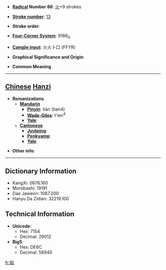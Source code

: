 * '''[[Wiktionary:Chinese radical index| Radical]] Number 86''': [[Wiktionary:Chinese radical index 火|火]]+9 strokes

* '''[[Wiktionary:Chinese total strokes index|Stroke number]]''': [[Wiktionary:Chinese total strokes index 13|13]]

* '''Stroke order''': 

* '''[[Wiktionary:Chinese four corner index|Four-Corner System]]''': 9186<sub>0</sub>

* '''[[Wiktionary:Chinese Cangjie index|Cangjie input]]''': 火火卜口 (FFYR)

* '''Graphical Significance and Origin''': 

* '''Common Meaning'''

----

== [[Chinese]] [[Hanzi]] ==

* '''Romanizations'''
** '''[[Mandarin]]'''
*** '''[[Pinyin]]''': tiàn (tian4)
*** '''[[Wade-Giles]]''': t'ien<sup>4</sup>
*** '''[[Yale]]''': 
** '''[[Cantonese]]'''
*** '''[[Jyutping]]''':
*** '''[[Penkyamp]]''': 
*** '''[[Yale]]''': 

* '''Other info''': 

----

== Dictionary Information ==

* KangXi: 0676.160
* Morobashi: 19191
* Dae Jaweon: 1087.200
* Hanyu Da Zidian: 32219.100

== Technical Information ==

* '''Unicode''':
** Hex: 7154
** Decimal: 29012
* '''Big5''':
** Hex: DE6C
** Decimal: 56940

[[fr:煔]]